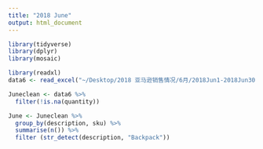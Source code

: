 ```yaml
---
title: "2018 June"
output: html_document
---
```


```r
library(tidyverse)
library(dplyr)
library(mosaic)
```

```r
library(readxl)
data6 <- read_excel("~/Desktop/2018 亚马逊销售情况/6月/2018Jun1-2018Jun30CTR.xlsx")
```

```r
Juneclean <- data6 %>%
  filter(!is.na(quantity))

June <- Juneclean %>%
  group_by(description, sku) %>%
  summarise(n()) %>%
  filter (str_detect(description, "Backpack"))
```


